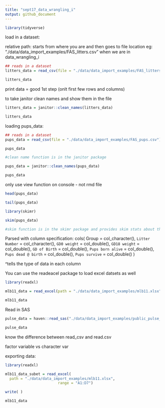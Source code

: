 ```yaml
---
title: "sept17_data_wrangling_i"
output: github_document
---
```


```r
library(tidyverse)
```

load in a dataset: 

relative path: starts from where you are and then goes to file location 
eg: "./data/data_import_examples/FAS_litters.csv" when we are in data_wrangling_i 


```r
## reads in a dataset 
litters_data = read_csv(file = "./data/data_import_examples/FAS_litters.csv")

litters_data 

```

print data = good 1st step (onlt first few rows and columns)

to take janitor clean names and show them in the file 
```r
litters_data = janitor::clean_names(litters_data)

litters_data
```

loading pups_data: 

```r
## reads in a dataset 
pups_data = read_csv(file = "./data/data_import_examples/FAS_pups.csv")

pups_data 

#clean name function is in the janitor package 

pups_data = janitor::clean_names(pups_data)

pups_data

```

only use view function on console - not rmd file 

```r
head(pups_data)

tail(pups_data)

library(skimr)

skim(pups_data)

#skim function is in the skimr package and provides skim stats about the data

```


Parsed with column specification:
cols(
  Group = col_character(),
  `Litter Number` = col_character(),
  `GD0 weight` = col_double(),
  `GD18 weight` = col_double(),
  `GD of Birth` = col_double(),
  `Pups born alive` = col_double(),
  `Pups dead @ birth` = col_double(),
  `Pups survive` = col_double()
)

^tells the type of data in each column 


You can use the readeacel package to load excel datsets as well 

```r
library(readxl)

mlb11_data = read_excel(path = "./data/data_import_examples/mlb11.xlsx")

mlb11_data

```

Read in SAS 

```r

pulse_data = haven::read_sas("./data/data_import_examples/public_pulse_data.sas7bdat")

pulse_data


```


know the difference between read_csv and read.csv 

factor variable vs character var 


exporting data: 
```r
library(readxl)

mlb11_data_subet = read_excel(
  path = "./data/data_import_examples/mlb11.xlsx", 
                        range = "A1:D7")

write( )

mlb11_data

```








